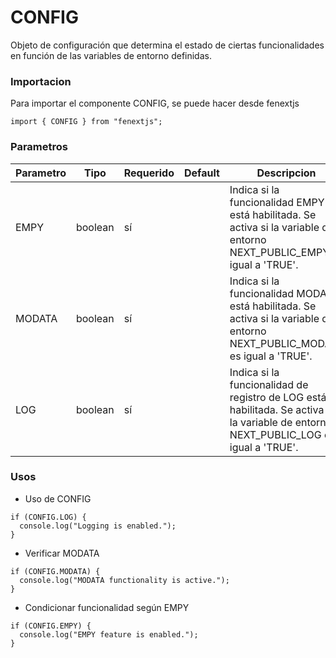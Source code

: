# CONFIG

Objeto de configuración que determina el estado de ciertas funcionalidades en función de las variables de entorno definidas.

### Importacion

Para importar el componente CONFIG, se puede hacer desde fenextjs

```tsx copy
import { CONFIG } from "fenextjs";
```

### Parametros

| Parametro | Tipo    | Requerido | Default | Descripcion                                                                                                                           |
| --------- | ------- | --------- | ------- | ------------------------------------------------------------------------------------------------------------------------------------- |
| EMPY      | boolean | sí        |         | Indica si la funcionalidad EMPY está habilitada. Se activa si la variable de entorno NEXT_PUBLIC_EMPY es igual a 'TRUE'.              |
| MODATA    | boolean | sí        |         | Indica si la funcionalidad MODATA está habilitada. Se activa si la variable de entorno NEXT_PUBLIC_MODATA es igual a 'TRUE'.          |
| LOG       | boolean | sí        |         | Indica si la funcionalidad de registro de LOG está habilitada. Se activa si la variable de entorno NEXT_PUBLIC_LOG es igual a 'TRUE'. |

### Usos

- Uso de CONFIG

```tsx copy
if (CONFIG.LOG) {
  console.log("Logging is enabled.");
}
```

- Verificar MODATA

```tsx copy
if (CONFIG.MODATA) {
  console.log("MODATA functionality is active.");
}
```

- Condicionar funcionalidad según EMPY

```tsx copy
if (CONFIG.EMPY) {
  console.log("EMPY feature is enabled.");
}
```
